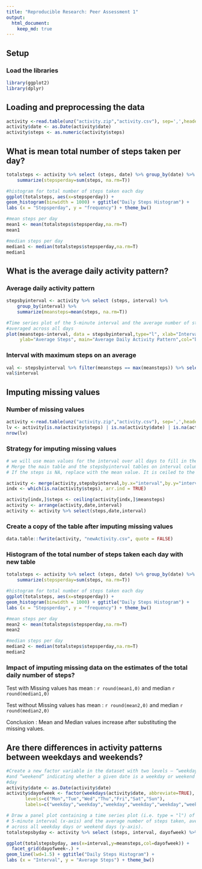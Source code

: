 ```yaml
---
title: "Reproducible Research: Peer Assessment 1"
output: 
  html_document:
    keep_md: true
---
```


## Setup
### Load the libraries
``` r
library(ggplot2)
library(dplyr)
```

## Loading and preprocessing the data

```r
activity <-read.table(unz("activity.zip","activity.csv"), sep=',',header = TRUE);
activity$date <- as.Date(activity$date)
activity$steps <- as.numeric(activity$steps)
```

## What is mean total number of steps taken per day?

```r
totalsteps <- activity %>% select (steps, date) %>% group_by(date) %>%    
    summarize(stepsperday=sum(steps, na.rm=T))

#histogram for total number of steps taken each day
ggplot(totalsteps, aes(x=stepsperday)) + 
geom_histogram(binwidth = 1000) + ggtitle("Daily Steps Histogram") +
labs (x = "Stepsperday", y = "frequency") + theme_bw() 

#mean steps per day
mean1 <- mean(totalsteps$stepsperday,na.rm=T)
mean1

#median steps per day
median1 <- median(totalsteps$stepsperday,na.rm=T)
median1
```

## What is the average daily activity pattern?

### Average daily activity pattern 
```r
stepsbyinterval <- activity %>% select (steps, interval) %>% 
    group_by(interval) %>%    
    summarize(meansteps=mean(steps, na.rm=T)) 

#Time series plot of the 5-minute interval and the average number of steps taken, 
#averaged across all days 
plot(meansteps~interval, data = stepsbyinterval,type="l", xlab="Interval",
     ylab="Average Steps", main="Average Daily Activity Pattern",col="blue",lwd=2)
```

### Interval with maximum steps on an average 
```r
val <- stepsbyinterval %>% filter(meansteps == max(meansteps)) %>% select(interval)
val$interval
```

## Imputing missing values

### Number of missing values
```r
activity <-read.table(unz("activity.zip","activity.csv"), sep=',',header = TRUE)
lv <- activity[is.na(activity$steps) | is.na(activity$date) | is.na(activity$interval),]
nrow(lv)
```

### Strategy for imputing missing values 

```r
# we will use mean values for the interval over all days to fill in the the NA values
# Merge the main table and the stepsbyinterval tables on interval columns.
# If the steps is NA, replace with the mean value. It is ceiled to the next highest integer

activity <- merge(activity,stepsbyinterval,by.x="interval",by.y="interval",all=FALSE)
indx <- which(is.na(activity$steps), arr.ind = TRUE)    

activity[indx,]$steps <- ceiling(activity[indx,]$meansteps)
activity <- arrange(activity,date,interval)
activity <- activity %>% select(steps,date,interval) 
```

### Create a copy of the table after imputing missing values 
```r
data.table::fwrite(activity, "newActivity.csv", quote = FALSE)
```

### Histogram of the total number of steps taken each day with new table
```r
totalsteps <- activity %>% select (steps, date) %>% group_by(date) %>%    
    summarize(stepsperday=sum(steps, na.rm=T))

#histogram for total number of steps taken each day
ggplot(totalsteps, aes(x=stepsperday)) + 
geom_histogram(binwidth = 1000) + ggtitle("Daily Steps Histogram") +
labs (x = "Stepsperday", y = "frequency") + theme_bw() 

#mean steps per day
mean2 <- mean(totalsteps$stepsperday,na.rm=T)
mean2

#median steps per day
median2 <- median(totalsteps$stepsperday,na.rm=T)
median2
```

### Impact of imputing missing data on the estimates of the total daily number of steps?
Test with Missing values    has mean : `r round(mean1,0)`  and median  `r round(median1,0) ` 

Test without Missing values has mean : `r round(mean2,0)`  and median  `r round(median2,0) ` 

Conclusion : Mean and Median values increase after substituting the missing values. 

## Are there differences in activity patterns between weekdays and weekends?
```r

#Create a new factor variable in the dataset with two levels – “weekday”
#and “weekend” indicating whether a given date is a weekday or weekend
#day
activity$date <- as.Date(activity$date)
activity$dayofweek <- factor(weekdays(activity$date, abbreviate=TRUE),
       levels=c("Mon","Tue","Wed","Thu","Fri","Sat","Sun"),
       labels=c("weekday","weekday","weekday","weekday","weekday","weekend","weekend"))

# Draw a panel plot containing a time series plot (i.e. type = "l") of the
# 5-minute interval (x-axis) and the average number of steps taken, averaged
# across all weekday days or weekend days (y-axis).
totalstepsbyday <- activity %>% select (steps, interval, dayofweek) %>% group_by(dayofweek,interval) %>% summarize(meansteps=mean(steps, na.rm=T))

ggplot(totalstepsbyday, aes(x=interval,y=meansteps,col=dayofweek)) + 
  facet_grid(dayofweek~.) + 
geom_line(lwd=1.5) + ggtitle("Daily Steps Histogram") +
labs (x = "Interval", y = "Average Steps") + theme_bw() 

```